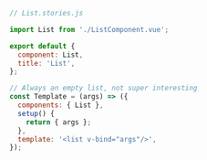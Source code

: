 ```js
// List.stories.js

import List from './ListComponent.vue';

export default {
  component: List,
  title: 'List',
};

// Always an empty list, not super interesting
const Template = (args) => ({
  components: { List },
  setup() {
    return { args };
  },
  template: '<list v-bind="args"/>',
});
```